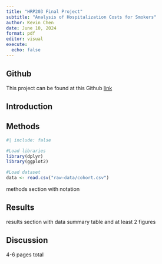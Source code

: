 ```yaml
---
title: "HRP203 Final Project"
subtitle: "Analysis of Hospitalization Costs for Smokers"
author: Kevin Chen
date: June 10, 2024
format: pdf
editor: visual
execute: 
  echo: false
---
```


## Github

This project can be found at this Github [link](https://github.com/kevinychen90/Final_Project.git)

## Introduction

## Methods

```r
#| include: false

#Load libraries
library(dplyr)
library(ggplot2)

#Load dataset
data <- read.csv("raw-data/cohort.csv")

```

methods section with notation

## Results

results section with data summary table and at least 2 figures

## Discussion

4-6 pages total
